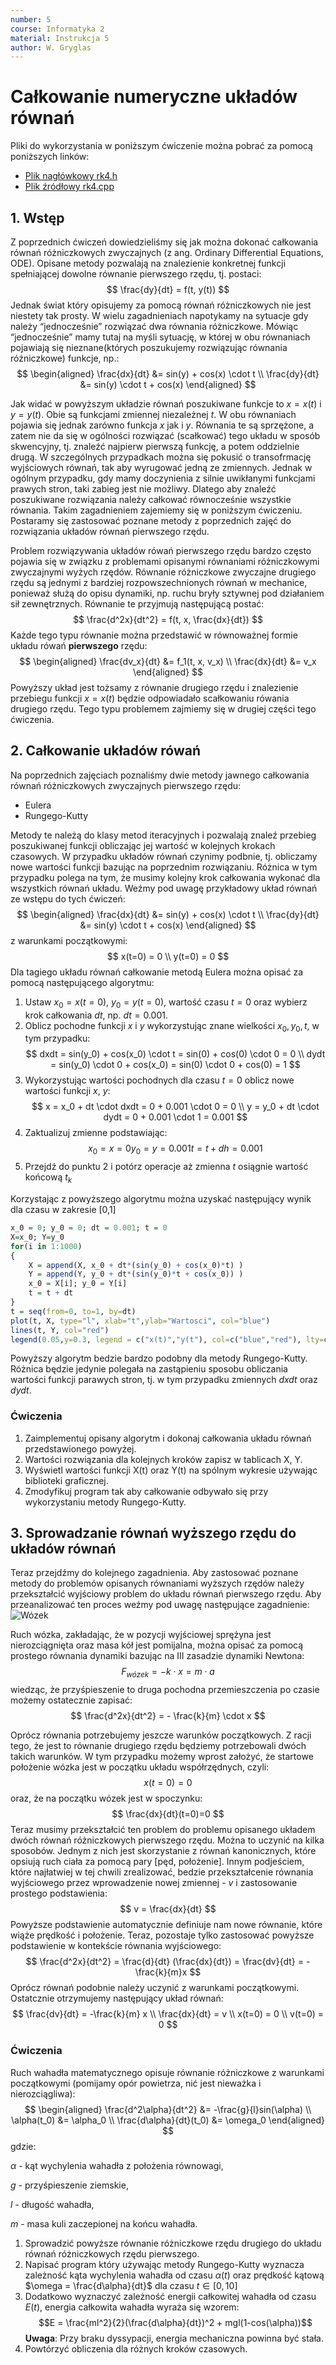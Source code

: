 ```yaml
---
number: 5
course: Informatyka 2
material: Instrukcja 5
author: W. Gryglas
---
```


# Całkowanie numeryczne układów równań

Pliki do wykorzystania w poniższym ćwiczenie można pobrać za pomocą poniższych linków:

 - [Plik nagłówkowy rk4.h](http://ccfd.github.io/courses/code/info2/rk4.h)
 - [Plik źródłowy rk4.cpp](http://ccfd.github.io/courses/code/info2/rk4.cpp)


## 1. Wstęp

Z poprzednich ćwiczeń dowiedzieliśmy się jak można dokonać całkowania równań różniczkowych zwyczajnych (z ang. Ordinary Differential Equations, ODE). Opisane metody pozwalają na znalezienie konkretnej funkcji spełniającej dowolne równanie pierwszego rzędu, tj. postaci:
$$ \frac{dy}{dt} = f(t, y(t)) $$
Jednak świat który opisujemy za pomocą równań różniczkowych nie jest niestety tak prosty. W wielu zagadnieniach napotykamy na sytuacje gdy należy "jednocześnie" rozwiązać dwa równania różniczkowe. Mówiąc "jednocześnie" mamy tutaj na myśli sytuację, w której w obu równaniach pojawiają się nieznane(których poszukujemy rozwiązując równania różniczkowe) funkcje, np.:
$$ 
\begin{aligned}
\frac{dx}{dt} &= sin(y) + cos(x) \cdot t \\
\frac{dy}{dt} &= sin(y) \cdot t + cos(x)
\end{aligned}
$$

Jak widać w powyższym układzie równań poszukiwane funkcje to $x = x(t)$ i $y=y(t)$. Obie są funkcjami zmiennej niezależnej $t$. W obu równaniach pojawia się jednak zarówno funkcja $x$ jak i $y$. Równania te są sprzężone, a zatem nie da się w ogólności rozwiązać (scałkować) tego układu w sposób skwencyjny, tj. znaleźć najpierw pierwszą funkcję, a potem oddzielnie drugą. W szczególnych przypadkach można się pokusić o transofrmację wyjściowych równań, tak aby wyrugować jedną ze zmiennych. Jednak w ogólnym przypadku, gdy mamy doczynienia z silnie uwikłanymi funkcjami prawych stron, taki zabieg jest nie możliwy. Dlatego aby znaleźć poszukiwane rozwiązania należy całkować równocześnie wszystkie równania. Takim zagadnieniem zajemiemy się w poniższym ćwiczeniu. Postaramy się zastosować poznane metody z poprzednich zajęć do rozwiązania układów równań pierwszego rzędu. 

Problem rozwiązywania układów rówań pierwszego rzędu bardzo często pojawia się w związku z problemami opisanymi równaniami różniczkowymi zwyczajnymi wyżych rzędów. Równanie różniczkowe zwyczajne drugiego rzędu są jednymi z bardziej rozpowszechnionych równań w mechanice, ponieważ służą do opisu dynamiki, np. ruchu bryły sztywnej pod działaniem sił zewnętrznych. Równanie te przyjmują następującą postać:
$$ \frac{d^2x}{dt^2} = f(t, x, \frac{dx}{dt}) $$
Każde tego typu równanie można przedstawić w równoważnej formie układu rówań **pierwszego** rzędu:
$$ 
\begin{aligned}
\frac{dv_x}{dt} &= f_1(t, x, v_x) \\
\frac{dx}{dt} &= v_x
\end{aligned}
$$
Powyższy układ jest tożsamy z równanie drugiego rzędu i znalezienie przebiegu funkcji $x=x(t)$ będzie odpowiadało scałkowaniu rówania drugiego rzędu. Tego typu problemem zajmiemy się w drugiej części tego ćwiczenia. 

## 2. Całkowanie układów rówań
Na poprzednich zajęciach poznaliśmy dwie metody jawnego całkowania równań różniczkowych zwyczajnych pierwszego rzędu:

- Eulera
- Rungego-Kutty

Metody te należą do klasy metod iteracyjnych i pozwalają znaleź przebieg poszukiwanej funkcji obliczając jej wartość w kolejnych krokach czasowych. W przypadku układów równań czynimy podbnie, tj. obliczamy nowe wartości funkcji bazując na poprzednim rozwiązaniu. Różnica w tym przypadku polega na tym, że musimy kolejny krok całkowania wykonać dla wszystkich równań układu. Weźmy pod uwagę przykładowy układ równań ze wstępu do tych ćwiczeń:
$$ 
\begin{aligned}
\frac{dx}{dt} &= sin(y) + cos(x) \cdot t \\
\frac{dy}{dt} &= sin(y) \cdot t + cos(x)
\end{aligned}
$$
z warunkami początkowymi:
$$
x(t=0) = 0 \\
y(t=0) = 0
$$
Dla tagiego układu równań całkowanie metodą Eulera można opisać za pomocą następującego algorytmu:

1. Ustaw $x_0 = x(t=0)$, $y_0 = y(t=0)$, wartość czasu $t=0$ oraz wybierz krok całkowania $dt$, np. $dt = 0.001$.
2. Oblicz pochodne funkcji $x$ i $y$ wykorzystując znane wielkości $x_0, y_0, t$, w tym przypadku:
$$
dxdt = sin(y_0) + cos(x_0) \cdot t = sin(0) + cos(0) \cdot 0 = 0 \\
dydt = sin(y_0) \cdot 0 + cos(x_0) = sin(0) \cdot 0 + cos(0) = 1
$$
3. Wykorzystując wartości pochodnych dla czasu $t=0$ oblicz nowe wartości funkcji $x$, $y$:
$$
x = x_0 + dt  \cdot  dxdt = 0 + 0.001 \cdot 0 = 0 \\
y = y_0 + dt  \cdot  dydt = 0 + 0.001 \cdot 1 = 0.001
$$
4. Zaktualizuj zmienne podstawiając:
$$
x_0 = x = 0
y_0 = y = 0.001
t = t + dh = 0.001
$$
5. Przejdź do punktu 2 i potórz operacje aż zmienna $t$ osiągnie wartość końcową $t_k$

Korzystając z powyższego algorytmu można uzyskać następujący wynik dla czasu w zakresie [0,1]
```r
x_0 = 0; y_0 = 0; dt = 0.001; t = 0
X=x_0; Y=y_0
for(i in 1:1000)
{
    X = append(X, x_0 + dt*(sin(y_0) + cos(x_0)*t) )
    Y = append(Y, y_0 + dt*(sin(y_0)*t + cos(x_0)) )
    x_0 = X[i]; y_0 = Y[i]
    t = t + dt
}
t = seq(from=0, to=1, by=dt)
plot(t, X, type="l", xlab="t",ylab="Wartosci", col="blue")
lines(t, Y, col="red")
legend(0.05,y=0.3, legend = c("x(t)","y(t"), col=c("blue","red"), lty=c(1,1), cex=1.2)
```

Powyższy algorytm bedzie bardzo podobny dla metody Rungego-Kutty. Różnica będzie jedynie polegała na zastąpieniu sposobu obliczania wartości funkcji parawych stron, tj. w tym przypadku zmiennych $dxdt$ oraz $dydt$.

### Ćwiczenia

1. Zaimplementuj opisany algorytm i dokonaj całkowania układu równań przedstawionego powyżej.
2. Wartości rozwiązania dla kolejnych kroków zapisz w tablicach X, Y.
3. Wyświetl wartości funkcji X(t) oraz Y(t) na spólnym wykresie używając biblioteki graficznej.
4. Zmodyfikuj program tak aby całkowanie odbywało się przy wykorzystaniu metody Rungego-Kutty.

## 3. Sprowadzanie równań wyższego rzędu do układów równań

Teraz przejdźmy do kolejnego zagadnienia. Aby zastosować poznane metody do problemów opisanych równaniami wyższych rzędów należy przekształcić wyjściowy problem do układu równań pierwszego rzędu. Aby przeanalizować ten proces weźmy pod uwagę następujące zagadnienie:
![Wózek](figures/info2/inst5/carriage.png "Problem do rozwiązania")

Ruch wózka, zakładając, że w pozycji wyjściowej sprężyna jest nierozciągnięta oraz masa kół jest pomijalna, można opisać za pomocą prostego równania dynamiki bazując na III zasadzie dynamiki Newtona:
$$ F_{wózek} = - k\cdot x = m \cdot a$$
wiedząc, że przyśpieszenie to druga pochodna przemieszczenia po czasie możemy ostatecznie zapisać:
$$ \frac{d^2x}{dt^2} = - \frac{k}{m} \cdot x $$

Oprócz równania potrzebujemy jeszcze warunków początkowych. Z racji tego, że jest to równanie drugiego rzędu będziemy potrzebowali dwóch takich warunków. W tym przypadku możemy wprost założyć, że startowe położenie wózka jest w początku układu współrzędnych, czyli:
$$ x(t=0) = 0 $$
oraz, że na początku wózek jest w spoczynku:
$$ \frac{dx}{dt}(t=0)=0 $$
Teraz musimy przekształcić ten problem do problemu opisanego układem dwóch równań różniczkowych pierwszego rzędu. Można to uczynić na kilka sposobów. Jednym z nich jest skorzystanie z równań kanonicznych, które opsiują ruch ciała za pomocą pary [pęd, położenie]. Innym podjeściem, które najłatwiej w tej chwili zrealizować, bedzie przekształcenie równania wyjściowego przez wprowadzenie nowej zmiennej - $v$ i zastosowanie prostego podstawienia:
$$ v = \frac{dx}{dt} $$
Powyższe podstawienie automatycznie definiuje nam nowe równanie, które wiąże prędkość i położenie. Teraz, pozostaje tylko zastosować powyższe podstawienie w kontekście równania wyjściowego:
$$ \frac{d^2x}{dt^2} = \frac{d}{dt} (\frac{dx}{dt}) = \frac{dv}{dt} = -\frac{k}{m}x $$
Oprócz równań podobnie należy uczynić z warunkami początkowymi. Ostatcznie otrzymujemy następujący układ równań:
$$
\frac{dv}{dt} = -\frac{k}{m} x \\
\frac{dx}{dt} = v \\
x(t=0) = 0 \\
v(t=0) = 0
$$

### Ćwiczenia
Ruch wahadła matematycznego opisuje równanie różniczkowe z warunkami początkowymi (pomijamy
opór powietrza, nić jest nieważka i nierozciągliwa):
$$
\begin{aligned}
\frac{d^2\alpha}{dt^2} &= -\frac{g}{l}sin(\alpha) \\
\alpha(t_0) &= \alpha_0 \\
\frac{d\alpha}{dt}(t_0) &= \omega_0
\end{aligned}
$$
gdzie:

$\alpha$ - kąt wychylenia wahadła z położenia równowagi,

$g$ - przyśpieszenie ziemskie,

$l$ - długość wahadła,

$m$ - masa kuli zaczepionej na końcu wahadła.

1. Sprowadzić powyższe równanie różniczkowe rzędu drugiego do układu równań różniczkowych rzędu pierwszego.
2. Napisać program który używając metody Rungego-Kutty wyznacza zależność kąta wychylenia wahadła od czasu $\alpha(t)$ oraz prędkość kątową $\omega = \frac{d\alpha}{dt}$ dla czasu $t \in \left[0,10\right]$
3. Dodatkowo wyznaczyć zależność energii całkowitej wahadła od czasu $E(t)$, energia całkowita wahadła wyraża się wzorem:
$$E = \frac{ml^2}{2}(\frac{d\alpha}{dt})^2 + mgl(1-cos(\alpha))$$
**Uwaga**: Przy braku dyssypacji, energia mechaniczna powinna być stała.
4. Powtórzyć obliczenia dla różnych kroków czasowych.
